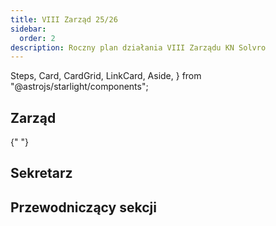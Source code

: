 ```yaml
---
title: VIII Zarząd 25/26
sidebar:
  order: 2
description: Roczny plan działania VIII Zarządu KN Solvro
---
```


  Steps,
  Card,
  CardGrid,
  LinkCard,
  Aside,
} from "@astrojs/starlight/components";



## Zarząd

<CardGrid>
  <PersonCard 
    name="Wojciech Krzos"
    title='Prezes VIII Zarządu. Kontakt zewnętrzny & Nadzorowanie projektów.'
    bio="W Solvro od Wakacyjnego Wyzwania Solvro 2024. Działa(ł) w WRSS W4, Radiu LUZ, Komisji ds. Organizacji. Gitarzysta, kucharz, gracz D&D i fan kapibar w każdej postaci."
    image={wojciechImg}
    socials={[
      { platform: "linkedin", url: "https://linkedin.com/in/wojciechkrzos" },
      { platform: "instagram", url: "https://instagram.com/wojciechkrzos" },
      { platform: "github", url: "https://github.com/wojciechkrzos" }
    ]}
  />

{" "}

<PersonCard
  name="Apolonia Abramowicz"
  title="Wiceprezeska VIII Zarządu. Nadzorowanie sekcji."
  image={apoloniaImg}
/>

  <PersonCard 
    name="Mikołaj Jałocha"
    title="Wiceprezes VIII Zarządu. Dostępy & Audyty."
    image={mikolajImg}
  />
</CardGrid>

## Sekretarz

<CardGrid>
  <PersonCard
    name="Aleksandra Dominiak"
    title="Head of Multitasking."
    image={olaImg}
  />
</CardGrid>

## Przewodniczący sekcji

<CardGrid>
  <PersonCard
    name="Bartosz Gotowski"
    title="Frontend"
    socials={[
      { platform: "linkedin", url: "https://linkedin.com/in/bartosz-gotowski" },
      { platform: "github", url: "https://github.com/rei-x" },
    ]}
  />
  <PersonCard
    name="Dawid Linek"
    title="Backend"
    socials={[{ platform: "github", url: "https://github.com/dawidlinek" }]}
  />
  <PersonCard
    name="Łukasz Lenkiewicz"
    title="AI/ML"
    socials={[
      {
        platform: "linkedin",
        url: "https://linkedin.com/in/lukasz-lenkiewicz",
      },
      { platform: "github", url: "https://github.com/LukiLenkiewicz" },
    ]}
  />
  <PersonCard
    name="Szymon Kowaliński"
    title="Mobile"
    socials={[
      { platform: "linkedin", url: "https://linkedin.com/in/kowdev" },
      { platform: "github", url: "https://github.com/simon-the-shark" },
    ]}
  />
  <PersonCard
    name="Barbara Cząstkiewicz"
    title="UI/UX"
    socials={[
      { platform: "instagram", url: "https://www.instagram.com/basiiiikkkk" },
    ]}
  />
  <PersonCard
    name="Jakub Morawiec"
    title="Promocja"
    socials={[
      {
        platform: "linkedin",
        url: "https://www.linkedin.com/in/jakub-morawiec-6bb5622a4",
      },
      { platform: "github", url: "https://github.com/jmorawiecpwr" },
    ]}
  />
  <PersonCard
    name="Michał Bocian"
    title="Hardware"
    socials={[
      {
        platform: "linkedin",
        url: "https://www.linkedin.com/in/micha%C5%82-bocian-b207a1199/",
      },
      { platform: "github", url: "https://github.com/MikeStork" },
    ]}
  />
  <PersonCard
    name="Miłosz Słoniecki"
    title="Devops"
    socials={[{ platform: "github", url: "https://github.com/sloniecki" }]}
  />
</CardGrid>
